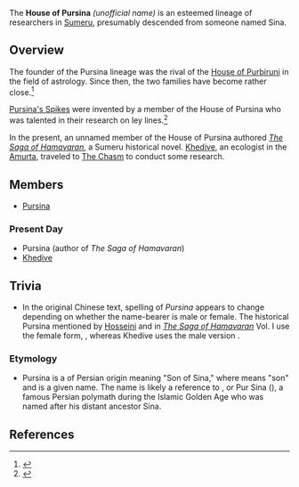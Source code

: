 {{Terminology Infobox
|type         = Families
|type2        = Sumeru Clans
}}
The '''House of Pursina''' ''(unofficial name)'' is an esteemed lineage of researchers in [[Sumeru]], presumably descended from someone named Sina.

==Overview==
The founder of the Pursina lineage was the rival of the [[House of Purbiruni]] in the field of astrology. Since then, the two families have become rather close.<ref>{{Ref/NPC|Khedive}}</ref>

[[Pursina's Spikes]] were invented by a member of the House of Pursina who was talented in their research on ley lines.<ref>{{Ref/NPC|Hosseini|c= during Shadow of the Ancients}}</ref>

In the present, an unnamed member of the House of Pursina authored ''[[The Saga of Hamavaran]]'', a Sumeru historical novel. [[Khedive]], an ecologist in the [[Amurta]], traveled to [[The Chasm]] to conduct some research.

==Members==
*[[Pursina]]

===Present Day===
*Pursina (author of ''The Saga of Hamavaran'')
*[[Khedive]]

==Trivia==
*In the original Chinese text, spelling of ''Pursina'' appears to change depending on whether the name-bearer is male or female. The historical Pursina mentioned by [[Hosseini]] and in ''[[The Saga of Hamavaran]]'' Vol. I use the female form, {{lang|mini=1|zh=普尔希娜}}, whereas Khedive uses the male version {{lang|mini=1|zh=普尔希纳}}.

===Etymology===
*Pursina is a {{w|patrynomic}} of Persian origin meaning "Son of Sina," where {{lang|mini=1|fa={{wt|پور||Persian}}|fa_rm=Pur}} means "son" and {{lang|mini=1|fa={{wt|سینا||Persian}}|fa_rm=Sina}} is a given name. The name is likely a reference to {{w|Avicenna|Avicenna Ibn Sina}}, or Pur Sina ({{lang|mini=1|ar=پور سینا}}), a famous Persian polymath during the Islamic Golden Age who was named after his distant ancestor Sina.

==References==
{{Reflist}}